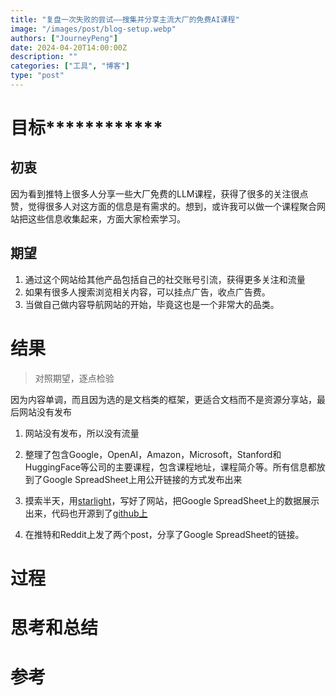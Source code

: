 ```yaml
---
title: "复盘一次失败的尝试——搜集并分享主流大厂的免费AI课程"
image: "/images/post/blog-setup.webp"
authors: ["JourneyPeng"]
date: 2024-04-20T14:00:00Z
description: ""
categories: ["工具", "博客"]
type: "post"
---
```


# 目标************

## 初衷

因为看到推特上很多人分享一些大厂免费的LLM课程，获得了很多的关注很点赞，觉得很多人对这方面的信息是有需求的。想到，或许我可以做一个课程聚合网站把这些信息收集起来，方面大家检索学习。

## 期望

1. 通过这个网站给其他产品包括自己的社交账号引流，获得更多关注和流量
2. 如果有很多人搜索浏览相关内容，可以挂点广告，收点广告费。
3. 当做自己做内容导航网站的开始，毕竟这也是一个非常大的品类。

# 结果

> 对照期望，逐点检验

因为内容单调，而且因为选的是文档类的框架，更适合文档而不是资源分享站，最后网站没有发布

1. 网站没有发布，所以没有流量

3. 整理了包含Google，OpenAI，Amazon，Microsoft，Stanford和HuggingFace等公司的主要课程，包含课程地址，课程简介等。所有信息都放到了Google SpreadSheet上用公开链接的方式发布出来
4. 摸索半天，用[starlight](https://starlight.astro.build/)，写好了网站，把Google SpreadSheet上的数据展示出来，代码也开源到了[github上](https://github.com/pengjeck/CollectionList)
5. 在推特和Reddit上发了两个post，分享了Google SpreadSheet的链接。

# 过程

# 思考和总结

# 参考
